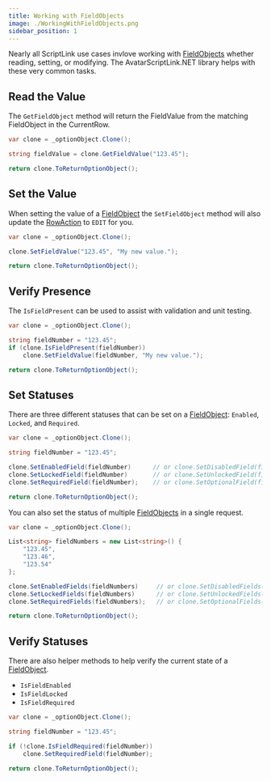 ```yaml
---
title: Working with FieldObjects
image: ./WorkingWithFieldObjects.png
sidebar_position: 1
---
```


Nearly all ScriptLink use cases invlove working with [FieldObjects](../data-model/fieldobject.mdx) whether reading, setting, or modifying.
The AvatarScriptLink.NET library helps with these very common tasks.

## Read the Value

The `GetFieldObject` method will return the FieldValue from the matching FieldObject in the CurrentRow.

```cs title="Read the Value of a FieldObject"
var clone = _optionObject.Clone();

string fieldValue = clone.GetFieldValue("123.45");

return clone.ToReturnOptionObject();
```

## Set the Value

When setting the value of a [FieldObject](../data-model/fieldobject.mdx) the `SetFieldObject` method will also update the [RowAction](../data-model/rowaction.mdx) to `EDIT` for you.

```cs title="Read a FieldValue"
var clone = _optionObject.Clone();

clone.SetFieldValue("123.45", "My new value.");

return clone.ToReturnOptionObject();
```

## Verify Presence

The `IsFieldPresent` can be used to assist with validation and unit testing.

```cs title="Verify a Field is Present before Modification"
var clone = _optionObject.Clone();

string fieldNumber = "123.45";
if (clone.IsFieldPresent(fieldNumber))
    clone.SetFieldValue(fieldNumber, "My new value.");

return clone.ToReturnOptionObject();
```

## Set Statuses

There are three different statuses that can be set on a [FieldObject](../data-model/fieldobject.mdx): `Enabled`, `Locked`, and `Required`.

```cs title="Set/Change the Status of a FieldObject"
var clone = _optionObject.Clone();

string fieldNumber = "123.45";

clone.SetEnabledField(fieldNumber)      // or clone.SetDisabledField(fieldNumber)
clone.SetLockedField(fieldNumber)       // or clone.SetUnlockedField(fieldNumber)
clone.SetRequiredField(fieldNumber);    // or clone.SetOptionalField(fieldNumber)

return clone.ToReturnOptionObject();
```

You can also set the status of multiple [FieldObjects](../data-model/fieldobject.mdx) in a single request.

```cs title="Set/Change the Status of a FieldObject"
var clone = _optionObject.Clone();

List<string> fieldNumbers = new List<string>() {
    "123.45",
    "123.46",
    "123.54"
};

clone.SetEnabledFields(fieldNumbers)     // or clone.SetDisabledFields(fieldNumbers)
clone.SetLockedFields(fieldNumbers)      // or clone.SetUnlockedFields(fieldNumbers)
clone.SetRequiredFields(fieldNumbers);   // or clone.SetOptionalFields(fieldNumbers)

return clone.ToReturnOptionObject();
```

## Verify Statuses

There are also helper methods to help verify the current state of a [FieldObject](../data-model/fieldobject.mdx).

* `IsFieldEnabled`
* `IsFieldLocked`
* `IsFieldRequired`

```cs title="Verify the Status of a FieldObject"
var clone = _optionObject.Clone();

string fieldNumber = "123.45";

if (!clone.IsFieldRequired(fieldNumber))
    clone.SetRequiredField(fieldNumber);

return clone.ToReturnOptionObject();
```
